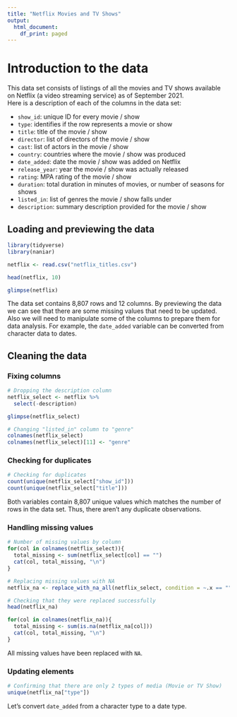 ---
title: "Netflix Movies and TV Shows"
output:
  html_document:
    df_print: paged
---
# Introduction to the data 
This data set consists of listings of all the movies and TV shows available on Netflix (a video streaming service) as of September 2021.  
Here is a description of each of the columns in the data set:

+ `show_id`: unique ID for every movie / show
+ `type`: identifies if the row represents a movie or show
+ `title`: title of the movie / show
+ `director`: list of directors of the movie / show
+ `cast`: list of actors in the movie / show
+ `country`: countries where the movie / show was produced
+ `date_added`: date the movie / show was added on Netflix
+ `release_year`: year the movie / show was actually released
+ `rating`: MPA rating of the movie / show
+ `duration`: total duration in minutes of movies, or number of seasons for shows
+ `listed_in`: list of genres the movie / show falls under
+ `description`: summary description provided for the movie / show

## Loading and previewing the data

```{r, message = FALSE}
library(tidyverse)
library(naniar)

netflix <- read.csv("netflix_titles.csv")
```

```{r}
head(netflix, 10)

glimpse(netflix)
```
The data set contains 8,807 rows and 12 columns. By previewing the data we can see that there are some missing values that need to be updated. Also we will need to manipulate some of the columns to prepare them for data analysis. For example, the `date_added` variable can be converted from character data to dates. 


## Cleaning the data
### Fixing columns
```{r}
# Dropping the description column
netflix_select <- netflix %>%
  select(-description)

glimpse(netflix_select)

# Changing "listed_in" column to "genre"
colnames(netflix_select)
colnames(netflix_select)[11] <- "genre"
```

### Checking for duplicates 

```{r}
# Checking for duplicates
count(unique(netflix_select["show_id"]))
count(unique(netflix_select["title"]))
```
Both variables contain 8,807 unique values which matches the number of rows in the data set. Thus, there aren't any duplicate observations.

### Handling missing values

```{r}
# Number of missing values by column
for(col in colnames(netflix_select)){
  total_missing <- sum(netflix_select[col] == "")
  cat(col, total_missing, "\n")
}

# Replacing missing values with NA
netflix_na <- replace_with_na_all(netflix_select, condition = ~.x == "")

# Checking that they were replaced successfully
head(netflix_na)

for(col in colnames(netflix_na)){
  total_missing <- sum(is.na(netflix_na[col]))
  cat(col, total_missing, "\n")
}

```
All missing values have been replaced with `NA`. 

### Updating elements
```{r}
# Confirming that there are only 2 types of media (Movie or TV Show)
unique(netflix_na["type"])
```
Let's convert `date_added` from a character type to a date type.







